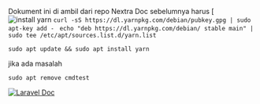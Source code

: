 Dokument ini di ambil dari repo Nextra Doc
sebelumnya harus [![install yarn](https://classic.yarnpkg.com/lang/en/docs/install/#debian-stable)
`curl -sS https://dl.yarnpkg.com/debian/pubkey.gpg | sudo apt-key add -
`
`echo "deb https://dl.yarnpkg.com/debian/ stable main" | sudo tee /etc/apt/sources.list.d/yarn.list
`


`sudo apt update && sudo apt install yarn
`

jika ada masalah 

`sudo apt remove cmdtest`

[![Laravel Doc](https://github-readme-stats.vercel.app/api/pin/?username=shuding&repo=nextra)](https://github.com/shuding/nextra)
